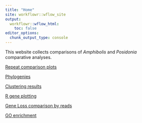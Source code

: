 ---
title: "Home"
site: workflowr::wflow_site
output:
  workflowr::wflow_html:
    toc: false
editor_options:
  chunk_output_type: console
---

This website collects comparisons of *Amphibolis* and *Posidonia* comparative analyses.

[Repeat comparison plots](plot.html)

[Phylogenies](OTT.html)

[Clustering results](Orthofinder.html)

[R gene plotting](plotRgenes.html)

[Gene Loss comparison by reads](GeneLossComparisonReads.html)

[GO enrichment](GOenrichment.html)
